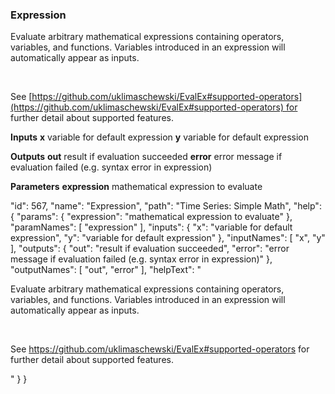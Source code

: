 ### Expression

Evaluate arbitrary mathematical expressions containing operators, variables, and functions. Variables introduced in an expression will automatically appear as inputs.  

   

See [https://github.com/uklimaschewski/EvalEx#supported-operators](https://github.com/uklimaschewski/EvalEx#supported-operators) for further detail about supported features.

**Inputs**
**x**
variable for default expression
**y**
variable for default expression


**Outputs**
**out**
result if evaluation succeeded
**error**
error message if evaluation failed (e.g. syntax error in expression)


**Parameters**
**expression**
mathematical expression to evaluate


  "id": 567,
  "name": "Expression",
  "path": "Time Series: Simple Math",
  "help": {
    "params": {
      "expression": "mathematical expression to evaluate"
    },
    "paramNames": [
      "expression"
    ],
    "inputs": {
      "x": "variable for default expression",
      "y": "variable for default expression"
    },
    "inputNames": [
      "x",
      "y"
    ],
    "outputs": {
      "out": "result if evaluation succeeded",
      "error": "error message if evaluation failed (e.g. syntax error in expression)"
    },
    "outputNames": [
      "out",
      "error"
    ],
    "helpText": "<p>Evaluate arbitrary mathematical expressions containing operators, variables, and functions. Variables introduced in an&nbsp;expression&nbsp;will automatically appear as&nbsp;inputs.</p><p>&nbsp;</p><p>See&nbsp;<a href=https://github.com/uklimaschewski/EvalEx#supported-operators>https://github.com/uklimaschewski/EvalEx#supported-operators</a>&nbsp;for further detail about supported features.</p>"
  }
}